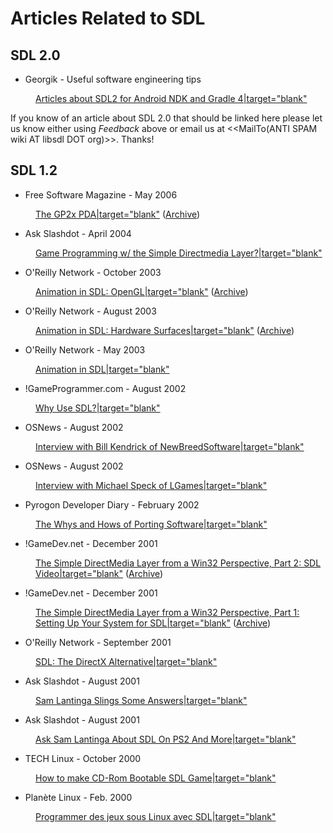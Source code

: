 = Articles Related to SDL =

== SDL 2.0 ==
* Georgik - Useful software engineering tips
: [http://georgik.rocks/tag/sdl2/ Articles about SDL2 for Android NDK and Gradle 4|target="blank"]

If you know of an article about SDL 2.0 that should be linked here please let us know either using ''Feedback'' above or email us at <<MailTo(ANTI SPAM wiki AT libsdl DOT org)>>.  Thanks!

== SDL 1.2 ==
* Free Software Magazine - May 2006
: [http://www.freesoftwaremagazine.com/articles/linux_pdas The GP2x PDA|target="blank"] ([https://web.archive.org/web/20181114065653/http://freesoftwaremagazine.com/articles/linux_pdas/ Archive])
* Ask Slashdot - April 2004
: [http://slashdot.org/askslashdot/01/04/03/1747256.shtml Game Programming w/ the Simple Directmedia Layer?|target="blank"]
* O'Reilly Network - October 2003
: [http://linuxdevcenter.com/pub/a/linux/2003/10/23/sdl_anim.html Animation in SDL: OpenGL|target="blank"] ([https://web.archive.org/web/20180103014310/http://linuxdevcenter.com/pub/a/linux/2003/10/23/sdl_anim.html Archive])
* O'Reilly Network - August 2003
: [http://linuxdevcenter.com/pub/a/linux/2003/08/07/sdl_anim.html Animation in SDL: Hardware Surfaces|target="blank"] ([https://web.archive.org/web/20180103014309/http://linuxdevcenter.com/pub/a/linux/2003/08/07/sdl_anim.html Archive])
* O'Reilly Network - May 2003
: [http://linuxdevcenter.com/pub/a/linux/2003/05/15/sdl_anim.html Animation in SDL|target="blank"]
* !GameProgrammer.com - August 2002
: [http://gameprogrammer.com/sdl.html Why Use SDL?|target="blank"]
* OSNews - August 2002
: [http://www.osnews.com/story/1549 Interview with Bill Kendrick of NewBreedSoftware|target="blank"]
* OSNews - August 2002
: [http://www.osnews.com/story/1518 Interview with Michael Speck of LGames|target="blank"]
* Pyrogon Developer Diary - February 2002
: [http://www.pyrogon.com/about/diary/2_26_2002.php The Whys and Hows of Porting Software|target="blank"]
* !GameDev.net - December 2001
: [http://www.gamedev.net/reference/programming/features/sdl2/ The Simple DirectMedia Layer from a Win32 Perspective, Part 2: SDL Video|target="blank"] ([https://web.archive.org/web/20101205151944/http://www.gamedev.net/reference/programming/features/sdl2/ Archive])
* !GameDev.net - December 2001
: [http://www.gamedev.net/reference/programming/features/sdl1/ The Simple DirectMedia Layer from a Win32 Perspective, Part 1: Setting Up Your System for SDL|target="blank"] ([https://web.archive.org/web/20100212123942/http://www.gamedev.net/reference/programming/features/sdl1 Archive])
* O'Reilly Network - September 2001
: [http://linuxdevcenter.com/pub/a/linux/2001/09/21/sdl.html SDL: The DirectX Alternative|target="blank"]
* Ask Slashdot - August 2001
: [http://developers.slashdot.org/article.pl?sid=01/08/18/1537234 Sam Lantinga Slings Some Answers|target="blank"]
* Ask Slashdot - August 2001
: [http://news.slashdot.org/article.pl?sid=01/08/10/1736243 Ask Sam Lantinga About SDL On PS2 And More|target="blank"]
* TECH Linux - October 2000
: [http://www15.big.or.jp/~yamamori/sun/tech-linux-2/index_e.html How to make CD-Rom Bootable SDL Game|target="blank"]
* Planète Linux - Feb. 2000
: [http://www.megastep.org/SDL/ Programmer des jeux sous Linux avec SDL|target="blank"]
